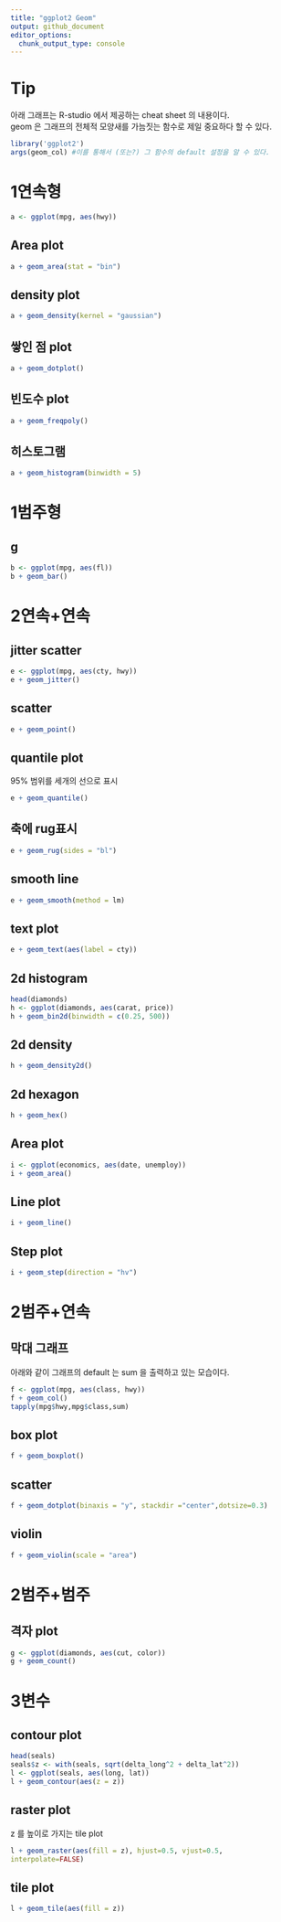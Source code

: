 ```yaml
---
title: "ggplot2 Geom"
output: github_document
editor_options: 
  chunk_output_type: console
---
```

# Tip
아래 그래프는 R-studio 에서 제공하는 cheat sheet 의 내용이다. <br>
geom 은 그래프의 전체적 모양새를 가늠짓는 함수로 제일 중요하다 할 수 있다. <br>
```r
library('ggplot2')
args(geom_col) #이를 통해서 (또는?) 그 함수의 default 설정을 알 수 있다.
```

# 1연속형
```r
a <- ggplot(mpg, aes(hwy))
```

## Area plot
```r
a + geom_area(stat = "bin")
```

## density plot
```r
a + geom_density(kernel = "gaussian")
```

## 쌓인 점 plot
```r
a + geom_dotplot()
```

## 빈도수 plot
```r
a + geom_freqpoly()
```

## 히스토그램
```r
a + geom_histogram(binwidth = 5)
```

# 1범주형
## g
```r
b <- ggplot(mpg, aes(fl))
b + geom_bar()
```


# 2연속+연속
## jitter scatter
```r
e <- ggplot(mpg, aes(cty, hwy))
e + geom_jitter()
```

## scatter
```r
e + geom_point()
```

## quantile plot
95% 범위를 세개의 선으로 표시
```r
e + geom_quantile()
```

## 축에 rug표시
```r
e + geom_rug(sides = "bl")
```

## smooth line
```r
e + geom_smooth(method = lm)
```

## text plot
```r
e + geom_text(aes(label = cty))
```

## 2d histogram
```r
head(diamonds)
h <- ggplot(diamonds, aes(carat, price))
h + geom_bin2d(binwidth = c(0.25, 500))
```

## 2d density 
```r
h + geom_density2d()
```

## 2d hexagon
```r
h + geom_hex()
```

## Area plot
```R
i <- ggplot(economics, aes(date, unemploy))
i + geom_area()
```

## Line plot
```R
i + geom_line()
```

## Step plot
```r
i + geom_step(direction = "hv")
```

# 2범주+연속

## 막대 그래프
아래와 같이 그래프의 default 는 sum 을 출력하고 있는 모습이다. <br>
```r
f <- ggplot(mpg, aes(class, hwy))
f + geom_col()
tapply(mpg$hwy,mpg$class,sum)
```

## box plot
```r
f + geom_boxplot()
```

## scatter
```r
f + geom_dotplot(binaxis = "y", stackdir ="center",dotsize=0.3)
```

## violin
```r
f + geom_violin(scale = "area")
```

# 2범주+범주
## 격자 plot
```r
g <- ggplot(diamonds, aes(cut, color))
g + geom_count()
```

# 3변수

## contour plot
```r
head(seals)
seals$z <- with(seals, sqrt(delta_long^2 + delta_lat^2))
l <- ggplot(seals, aes(long, lat))
l + geom_contour(aes(z = z))
```

## raster plot
z 를 높이로 가지는 tile plot
```r
l + geom_raster(aes(fill = z), hjust=0.5, vjust=0.5,
interpolate=FALSE)
```

## tile plot
```r
l + geom_tile(aes(fill = z))
```

